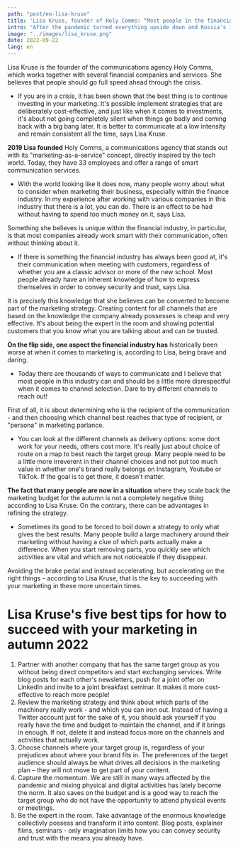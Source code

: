 ```yaml
---
path: "post/en-lisa-kruse"
title: 'Lisa Kruse, founder of Holy Comms: “Most people in the financial industry can be a little more irreverent when it comes to choosing channels"'
intro: "After the pandemic turned everything upside down and Russia's invasion of Ukraine, we are in a delicate economic situation. In recent months, inflation has risen sharply and there is great uncertainty about the future. In regard to this, how should one think when it comes to marketing and communication in the financial world?"
image: "../images/lisa_kruse.png"
date: 2022-09-22
lang: en
---
```



Lisa Kruse is the founder of the communications agency Holy Comms, which works together with several financial companies and services. She believes that people should go full speed ahead through the crisis.

- If you are in a crisis, it has been shown that the best thing is to continue investing in your marketing. It's possible implement strategies that are deliberately cost-effective, and just like when it comes to investments, it's about not going completely silent when things go badly and coming back with a big bang later. It is better to communicate at a low intensity and remain consistent all the time, says Lisa Kruse.

**2019 Lisa founded** Holy Comms, a communications agency that stands out with its "marketing-as-a-service" concept, directly inspired by the tech world. Today, they have 33 employees and offer a range of smart communication services.

- With the world looking like it does now, many people worry about what to consider when marketing their business, especially within the finance industry. In my experience after working with various companies in this industry that there is a lot, you can do. There is an effect to be had without having to spend too much money on it, says Lisa.

Something she believes is unique within the financial industry, in particular, is that most companies already work smart with their communication, often without thinking about it.

- If there is something the financial industry has always been good at, it's their communication when meeting with customers, regardless of whether you are a classic advisor or more of the new school. Most people already have an inherent knowledge of how to express themselves in order to convey security and trust, says Lisa.

It is precisely this knowledge that she believes can be converted to become part of the marketing strategy. Creating content for all channels that are based on the knowledge the company already possesses is cheap and very effective. It's about being the expert in the room and showing potential customers that you know what you are talking about and can be trusted.

**On the flip side, one aspect the financial industry has** historically been worse at when it comes to marketing is, according to Lisa, being brave and daring.

- Today there are thousands of ways to communicate and I believe that most people in this industry can and should be a little more disrespectful when it comes to channel selection. Dare to try different channels to reach out!

First of all, it is about determining who is the recipient of the communication - and then choosing which channel best reaches that type of recipient, or "persona" in marketing parlance.

- You can look at the different channels as delivery options: some dont work for your needs, others cost more. It's really just about choice of route on a map to best reach the target group. Many people need to be a little more irreverent in their channel choices and not put too much value in whether one's brand really belongs on Instagram, Youtube or TikTok. If the goal is to get there, it doesn't matter.

**The fact that many people are now in a situation** where they scale back the marketing budget for the autumn is not a completely negative thing according to Lisa Kruse. On the contrary, there can be advantages in refining the strategy.

- Sometimes its good to be forced to boil down a strategy to only what gives the best results. Many people build a large machinery around their marketing without having a clue of which parts actually make a difference. When you start removing parts, you quickly see which activities are vital and which are not noticeable if they disappear.

Avoiding the brake pedal and instead accelerating, but accelerating on the right things – according to Lisa Kruse, that is the key to succeeding with your marketing in these more uncertain times.

# Lisa Kruse's five best tips for how to succeed with your marketing in autumn 2022

1. Partner with another company that has the same target group as you without being direct competitors and start exchanging services. Write blog posts for each other's newsletters, push for a joint offer on LinkedIn and invite to a joint breakfast seminar. It makes it more cost-effective to reach more people!
1. Review the marketing strategy and think about which parts of the machinery really work - and which you can iron out. Instead of having a Twitter account just for the sake of it, you should ask yourself if you really have the time and budget to maintain the channel, and if it brings in enough. If not, delete it and instead focus more on the channels and activities that actually work.
1. Choose channels where your target group is, regardless of your prejudices about where your brand fits in. The preferences of the target audience should always be what drives all decisions in the marketing plan – they will not move to get part of your content.
1. Capture the momentum. We are still in many ways affected by the pandemic and mixing physical and digital activities has lately become the norm. It also saves on the budget and is a good way to reach the target group who do not have the opportunity to attend physical events or meetings.
1. Be the expert in the room. Take advantage of the enormous knowledge collectivly possess and transform it into content. Blog posts, explainer films, seminars - only imagination limits how you can convey security and trust with the means you already have.